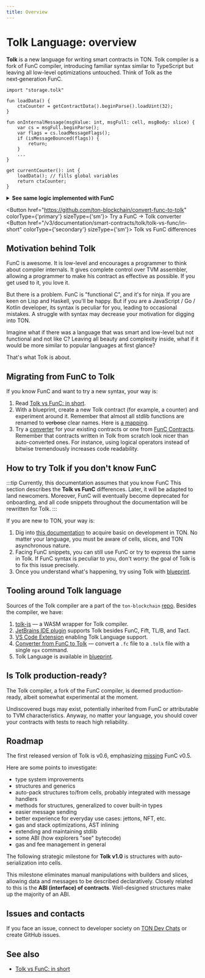 ```yaml
---
title: Overview
---
```



# Tolk Language: overview

**Tolk** is a new language for writing smart contracts in TON.
Tolk compiler is a fork of FunC compiler, introducing familiar syntax similar to TypeScript
but leaving all low-level optimizations untouched. Think of Tolk as the next‑generation FunC.

```tolk
import "storage.tolk"

fun loadData() {
    ctxCounter = getContractData().beginParse().loadUint(32);
}

fun onInternalMessage(msgValue: int, msgFull: cell, msgBody: slice) {
    var cs = msgFull.beginParse();
    var flags = cs.loadMessageFlags();
    if (isMessageBounced(flags)) {
        return;
    }
    ...
}

get currentCounter(): int {
    loadData(); // fills global variables
    return ctxCounter;
}
```

<details>
  <summary><b>See same logic implemented with FunC</b></summary>

```func
#include "storage.fc";

() load_data() impure {
  slice cs = get_data().begin_parse();
  ctx_counter = cs~load_uint(32);
}

() recv_internal(int msg_value, cell msg_full, slice msg_body) impure {
  slice cs = msg_full.begin_parse();
  int flags = cs.load_uint(4);
  if (flags & 1) {
    return ();
  }
  ...
}

int currentCounter() method_id {
  load_data(); ;; fills global variables
  return ctx_counter;
}
```
</details>

<Button href="https://github.com/ton-blockchain/convert-func-to-tolk" colorType={'primary'} sizeType={'sm'}>
  Try a FunC → Tolk converter
</Button>
<Button href="/v3/documentation/smart-contracts/tolk/tolk-vs-func/in-short" colorType={'secondary'} sizeType={'sm'}>
  Tolk vs FunC differences
</Button>
<div style={{height: '2em'}}></div>


## Motivation behind Tolk

FunC is awesome.
It is low-level and encourages a programmer to think about compiler internals.
It gives complete control over TVM assembler, allowing a programmer to make his contract as effective as possible.
If you get used to it, you love it.

But there is a problem.
FunC is "functional C", and it's for ninja.
If you are keen on Lisp and Haskell, you'll be happy.
But if you are a JavaScript / Go / Kotlin developer, its syntax is peculiar for you, leading to occasional mistakes.
A struggle with syntax may decrease your motivation for digging into TON.

Imagine what if there was a language that was smart and low-level but not functional and not like C?
Leaving all beauty and complexity inside, what if it would be more similar to popular languages at first glance?

That's what Tolk is about.


## Migrating from FunC to Tolk

If you know FunC and want to try a new syntax, your way is:
1. Read [Tolk vs FunC: in short](/v3/documentation/smart-contracts/tolk/tolk-vs-func/in-short).
2. With a blueprint, create a new Tolk contract (for example, a counter) and experiment around it. Remember that almost all stdlib functions are renamed to ~~verbose~~ clear names. Here is [a mapping](/v3/documentation/smart-contracts/tolk/tolk-vs-func/stdlib).
3. Try a [converter](https://github.com/ton-blockchain/convert-func-to-tolk) for your existing contracts or one from [FunC Contracts](/v3/documentation/smart-contracts/contracts-specs/examples). Remember that contracts written in Tolk from scratch look nicer than auto-converted ones. For instance, using logical operators instead of bitwise tremendously increases code readability.

## How to try Tolk if you don't know FunC

:::tip Currently, this documentation assumes that you know FunC
This section describes the **Tolk vs FunC** differences.
Later, it will be adapted to land newcomers. Moreover, FunC will eventually become deprecated for onboarding,
and all code snippets throughout the documentation will be rewritten for Tolk.
:::

If you are new to TON, your way is:
1. Dig into [this documentation](/v3/documentation/smart-contracts/overview) to acquire basic on development in TON. No matter your language, you must be aware of cells, slices, and TON asynchronous nature.
2. Facing FunC snippets, you can still use FunC or try to express the same in Tolk. If FunC syntax is peculiar to you, don't worry: the goal of Tolk is to fix this issue precisely.
3. Once you understand what's happening, try using Tolk with [blueprint](https://github.com/ton-org/blueprint).


## Tooling around Tolk language

Sources of the Tolk compiler are a part of the `ton-blockchain` [repo](https://github.com/ton-blockchain/ton).
Besides the compiler, we have:

1. [tolk-js](https://github.com/ton-blockchain/tolk-js) — a WASM wrapper for Tolk compiler.
2. [JetBrains IDE plugin](https://github.com/ton-blockchain/intellij-ton) supports Tolk besides FunC, Fift, TL/B, and Tact.
3. [VS Code Extension](https://github.com/ton-blockchain/tolk-vscode) enabling Tolk Language support.
4. [Converter from FunC to Tolk](https://github.com/ton-blockchain/convert-func-to-tolk) — convert a `.fc` file to a `.tolk` file with a single `npx` command.
5. Tolk Language is available in [blueprint](https://github.com/ton-org/blueprint).


## Is Tolk production-ready?

The Tolk compiler, a fork of the FunC compiler, is deemed production-ready, albeit somewhat experimental at the moment.

Undiscovered bugs may exist, potentially inherited from FunC or attributable to TVM characteristics.
Anyway, no matter your language, you should cover your contracts with tests to reach high reliability.


## Roadmap

The first released version of Tolk is v0.6, emphasizing [missing](/v3/documentation/smart-contracts/tolk/changelog#how-tolk-was-born) FunC v0.5.

Here are some points to investigate:
- type system improvements
- structures and generics
- auto-pack structures to/from cells, probably integrated with message handlers
- methods for structures, generalized to cover built-in types
- easier message sending
- better experience for everyday use cases: jettons, NFT, etc.
- gas and stack optimizations, AST inlining
- extending and maintaining stdlib
- some ABI (how explorers "see" bytecode)
- gas and fee management in general

The following strategic milestone for **Tolk v1.0** is structures with auto-serialization into cells.

This milestone eliminates manual manipulations with builders and slices, allowing data and messages to be described declaratively.
Closely related to this is the **ABI (interface) of contracts**.
Well-designed structures make up the majority of an ABI.


## Issues and contacts

If you face an issue, connect to developer society on [TON Dev Chats](https://t.me/addlist/1r5Vcb8eljk5Yzcy) or create GitHub issues.

## See also

- [Tolk vs FunC: in short](/v3/documentation/smart-contracts/tolk/tolk-vs-func/in-short)
